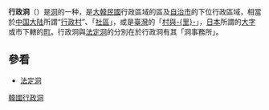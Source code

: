 {{unreferenced|time=2015-03-06T02:18:11+00:00}}
{{Infobox Korean name
|title=行政洞
|img=
|caption=
|hangul={{linktext|행정동}}
|hanja={{linktext|行政洞}}
|rr=haengjeongdong
|mr=haengchŏngtong
}}
'''行政洞'''（{{kor|諺=행정동|漢=行政洞|羅=Haengjeong dong|f=y|名=南}}）是[[洞_(行政区划)|洞]]的一种，是[[大韓民國|大韓民國]]行政區域的區及[[自治市|自治市]]的下位行政區域，相當於[[中国大陆|中国大陆]]所謂“[[行政村|行政村]]”、「[[社區_(行政區劃)|社區]]」，或是[[臺灣|臺灣]]的「[[村里|村與-{里}-]]」，[[日本|日本]]所謂的[[大字|大字]]或市下轄的[[町|町]]。行政洞與[[法定洞|法定洞]]的分別在於行政洞有其「洞事務所」。

== 參看 ==
* [[法定洞|法定洞]]

{{韩国小作品}}

[[Category:韓國行政洞|]]